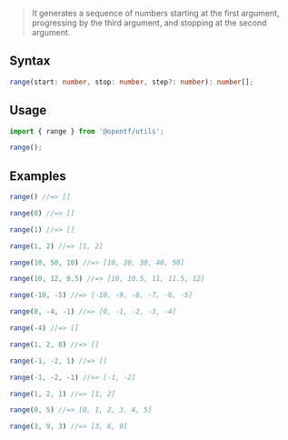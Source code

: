 > It generates a sequence of numbers starting at the first argument, progressing by the third argument, and stopping at the second argument.

## Syntax

```ts
range(start: number, stop: number, step?: number): number[];
```
## Usage

```ts
import { range } from '@opentf/utils';

range();
```

## Examples

```ts
range() //=> []

range(0) //=> []

range(1) //=> []

range(1, 2) //=> [1, 2]

range(10, 50, 10) //=> [10, 20, 30, 40, 50]

range(10, 12, 0.5) //=> [10, 10.5, 11, 11.5, 12]

range(-10, -5) //=> [-10, -9, -8, -7, -6, -5]

range(0, -4, -1) //=> [0, -1, -2, -3, -4]

range(-4) //=> []

range(1, 2, 0) //=> []

range(-1, -2, 1) //=> []

range(-1, -2, -1) //=> [-1, -2]

range(1, 2, 1) //=> [1, 2]

range(0, 5) //=> [0, 1, 2, 3, 4, 5]

range(3, 9, 3) //=> [3, 6, 9]

```
